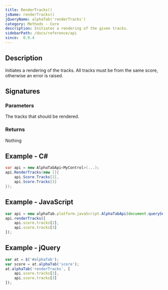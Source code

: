 ```yaml
---
title: RenderTracks()
jsName: renderTracks()
jQueryName: alphaTab('renderTracks')
category: Methods - Core
description: Initiates a rendering of the given tracks.
sidebarPath: /docs/reference/api
since:  0.9.4
---
```



## Description
Initiates a rendering of the tracks. All tracks must be from the same score, otherwise an error is raised. 

## Signatures

<TypeTable>
    <TypeRow type="net" name="bool RenderTracks(Tracks[] track)" />
    <TypeRow type="js" name="function renderTracks(tracks)" />
    <TypeRow type="jquery" name="alphaTab('renderTracks', tracks)" />
</TypeTable>

### Parameters

<ParameterTable>
    <ParameterRow platform="all" name="tracks" type="AlphaTab.Model.Track[]">
        The tracks that should be rendered.
    </ParameterRow>
</ParameterTable>

### Returns
Nothing

## Example - C#

```csharp
var api = new AlphaTabApi<MyControl>(...);
api.RenderTracks(new []{
    api.Score.Tracks[2], 
    api.Score.Tracks[3]
});
```

## Example - JavaScript

```js
var api = new alphaTab.platform.javaScript.AlphaTabApi(document.querySelector('#alphaTab'));
api.renderTracks([
    api.score.tracks[2],
    api.score.tracks[3]
]);
```

## Example - jQuery

```js
var at = $('#alphaTab');
var score = at.alphaTab('score');
at.alphaTab('renderTracks', [
    api.score.tracks[2],
    api.score.tracks[3]
]);
```